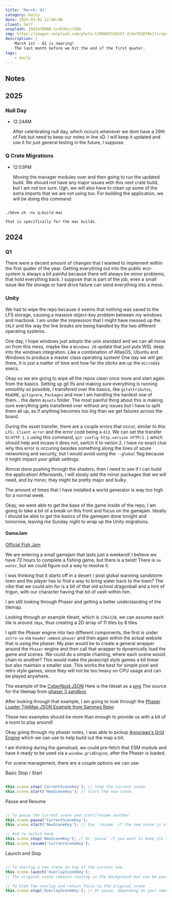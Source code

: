 ```yaml
---
title: 'March: 01'
category: Daily
date: 2025-03-01 12:00:00
client: Self
unsplash: 1561478908-1ceb3bcc74b6
img: https://images.unsplash.com/photo-1709065556197-2cbe782878e1?crop=entropy&cs=srgb&fm=jpg&ixid=MnwzNjM5Nzd8MHwxfHJhbmRvbXx8fHx8fHx8fDE2ODE3NDg2ODY&ixlib=rb-4.0.3&q=85
description: |
    March 1st - Q1 is nearing!
    The last month before we hit the end of the first quater.
tags:
    - daily
---
```



## Notes

## 2025

### Null Day

-   12:24AM

    After celerbrating null day, which occurs whenever we dont have a 29th of Feb but need to keep our notes in line xD.
    I will keep it updated and use it for just general testing in the future, I suppose.

### Q Crate Migrations

-   12:03PM

    Moving the manager modules over and then going to run the updated build.
    We should not have any major issues with this next crate build, but I am not too sure.
    Ugh, we will also have to clean up some of the extra imports that we are not using too.
    For building the application, we will be doing this command:

```shell

./kbve.sh -nx q:build-mac

```
    That is specifically for the mac builds.

## 2024


### Q1

There were a decent amount of changes that I wanted to implement within the first quater of the year.
Getting everything out into the public eco-system is always a bit painful because there will always be minor problems, that hold everything back.
I suppose that is part of the job, even a small issue like file storage or hard drive failure can send everything into a mess.



### Unity

We had to wipe the repo because it seems that nothing was saved to the LFS storage, causing a massive object-key problem between my windows and macbook.
I am under the impression that I might have messed up the `CRLF` and the way the line breaks are being handled by the two different operating systems.

One day, I hope windows just adopts the unix standard and we can all move on from this mess, maybe like a `Windows 20` update that just puts WSL deep into the windows integration. 
Like a combination of AtlasOS, Ubuntu and Windows to produce a master class operating system! One day we will get there, it is just a matter of time and how far the sticks are up the `micro@$$` execs. 

Okay so we are going to wipe all the repos clean once more and start again from the basics.
Setting up git lfs and making sure everything is running smoothly as possible, I transfered over the basics, like `gitattributes`, `README`, `gitignore`, `Packages` and now I am handling the hardest one of them... the damn `Assets` folder.
The most painful thing about this is making sure everything gets transfered over without any issues but I have to split them all up, as if anything becomes too big than we get failures across the board.

During the asset transfer, there are a couple errors that occur, similar to this `LFS: Client error` and the error code being a `413`. 
We can set the transfer to `HTTP 1.1` using this command, `git config http.version HTTP/1.1` which should help and incase it does not, switch it to verion 2.
I have no exact clue why this error is occuring besides something along the lines of azure networking and security, but I would avoid using the `--global` flag because it might impact your gitlab settings.

Almost done pushing through the shaders, then I need to see if I can build the application!
Afterwards, I will slowly add the minor packages that we will need, and by minor, they might be pretty major and bulky.

The amount of times that I have installed a world generator is way too high for a normal week.

Okay, we were able to get the base of the game inside of the repo, I am going to take a bit of a break on this front and focus on the gamejam. Ideally I should be able to get the basics of the gamejam done tonight and tomorrow, leaving me Sunday night to wrap up the Unity migrations.



#### GameJam

[Official Fish Jam](https://itch.io/jam/mini-jam-153-fishing)

We are entering a small gamejam that lasts just a weekend! I believe we have 72 hours to complete a fishing game, but there is a twist! There is `no water`, but we could figure out a way to resolve it.

I was thinking that it starts off in a desert / post global warming sandstorm town and the player has to find a way to bring water back to the town?
The vibe that we could aim for is a bit of that old school dragonball and a hint of trigun, with our character having that bit of vash within him.

I am still looking through Phaser and getting a better understanding of the tilemap.

Looking through an example tileset, which is `176x128`, we can assume each tile is around `16px`, thus creating a 2D array of 11 tiles by 8 tiles.

I split the Phaser engine into two different components, the first is under `astro-ve` via `header:embed:phaser` and then again within the actual website that is using the phaser.
My plan would be to create a general wrapper around the `Phaser` engine and then call that wrapper to dynamically load the game and scenes.
We could do a simple chaining, where each scene would chain to another? This would make the javascript style games a bit linear but also maintain a smaller size.
This works the best for simple pixel and retro style games, since they will not be too heavy on CPU usage and can be played anywhere.

The example of the [CyberNoid JSON](https://labs.phaser.io/assets/tilemaps/maps/cybernoid.json)
Here is the tileset as a [png](https://labs.phaser.io/assets/tilemaps/tiles/cybernoid.png)
The source for the tilemap from [phaser 3 sandbox](https://labs.phaser.io/edit.html?src=src\tilemap\get%20tiles%20in%20shape.js)

After looking through that example, I am going to look through the [Phaser Loader TileMap JSON Example from Sammes Repo](https://samme.github.io/phaser-examples-mirror/loader/load%20tilemap%20json.html)

These two examples should be more than enough to provide us with a bit of a room to play around!

Okay going through my phaser notes, I was able to pickup [Annoraaq's Grid Engine](https://www.jsdelivr.com/package/npm/grid-engine?tab=files) which we can use to help build out the map a bit.

I am thinking during the gameload, we could pre-fetch that ESM module and have it ready to be used via a `window.gridEngine`, after the Phaser is loaded.

For scene management, there are a couple options we can use:

Basic Stop / Start

```javascript

this.scene.stop('CurrentSceneKey'); // Stop the current scene
this.scene.start('NewSceneKey'); // Start the new scene

```

Pause and Resume

```javascript

// To pause the current scene and start/resume another
this.scene.pause('CurrentSceneKey');
this.scene.start('NewSceneKey'); // Use `resume` if the new scene is already running and you're just bringing it back to focus

// And to switch back
this.scene.stop('NewSceneKey'); // Or `pause` if you want to keep its state
this.scene.resume('CurrentSceneKey');

```

Launch and Stop

```javascript

// To overlay a new scene on top of the current one
this.scene.launch('OverlaySceneKey');
// The original scene remains running in the background but can be paused manually if needed

// To hide the overlay and return focus to the original scene
this.scene.stop('OverlaySceneKey'); // Or pause, depending on your needs

```
